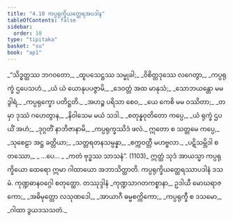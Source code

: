 ```yaml
---
title: "4.10 ကပ္ပရုက္ခိယတ္ထေရအပဒါန"
tableOfContents: false
sidebar:
  order: 10
type: "tipitaka"
basket: "su"
book: "ap1"
---
```



<DynamicBreadcrumb />

<Division number="108" book="ap1" e="ch" v="20" p="100">

<Paragraph number="1198" type="verses" book="ap1">
_“သိဒ္ဓတ္ထဿ ဘဂဝတော,_  
_ထူပသေဋ္ဌဿ သမ္မုခါ;_  
_ဝိစိတ္တဒုဿေ လဂေတွာ,_  
_ကပ္ပရုက္ခံ ဌပေသဟံ._  

</Paragraph>

</Division>
<Division number="109" book="ap1" e="ch" v="20" p="101">

<Paragraph number="1199" type="verses" book="ap1">
_ယံ ယံ ယောနုပပဇ္ဇာမိ,_  
_ဒေဝတ္တံ အထ မာနုသံ;_  
_သောဘယန္တော မမ ဒွါရံ,_  
_ကပ္ပရုက္ခော ပတိဋ္ဌတိ._  

</Paragraph>

</Division>
<Division number="110" book="ap1" e="ch" v="20" p="101">

<Paragraph number="1200" type="verses" book="ap1">
_အဟဉ္စ ပရိသာ စေဝ,_  
_ယေ ကေစိ မမ ဝဿိတာ;_  
_တမှာ ဒုဿံ ဂဟေတွာန,_  
_နိဝါသေမ မယံ သဒါ._  

</Paragraph>

</Division>
<Division number="111" book="ap1" e="ch" v="20" p="101">

<Paragraph number="1201" type="verses" book="ap1">
_စတုန္နဝုတိတော ကပ္ပေ,_  
_ယံ ရုက္ခံ ဌပယိံ အဟံ;_  
_ဒုဂ္ဂတိံ နာဘိဇာနာမိ,_  
_ကပ္ပရုက္ခဿိဒံ ဖလံ._  

</Paragraph>

</Division>
<Division number="112" book="ap1" e="ch" v="20" p="101">

<Paragraph number="1202" type="verses" book="ap1">
ဣတော စ သတ္တမေ ကပ္ပေ,_  
_သုစေဠာ အဋ္ဌ ခတ္တိယာ;_  
_သတ္တရတနသမ္ပန္နာ,_  
_စက္ကဝတ္တီ မဟဗ္ဗလာ._  

</Paragraph>

</Division>
<Division number="113" book="ap1" e="ch" v="20" p="101">

<Paragraph number="1203" type="verses" book="ap1">
_ပဋိသမ္ဘိဒါ စတဿော,_  
_ …ပေ… _  
_ကတံ ဗုဒ္ဓဿ သာသနံ”. (1103)_  

</Paragraph>

<Paragraph number="1204" book="ap1">
ဣတ္ထံ သုဒံ အာယသ္မာ ကပ္ပရုက္ခိယော ထေရော ဣမာ ဂါထာယော အဘာသိတ္ထာတိ.

</Paragraph>
</Division>

<Paragraph number="1205" type="center" book="ap1">
ကပ္ပရုက္ခိယတ္ထေရဿာပဒါနံ ဒသမံ.



</Paragraph>

<Paragraph number="1206" type="center" book="ap1">
ကုဏ္ဍဓာနဝဂ္ဂေါ စတုတ္ထော.



</Paragraph>

<Paragraph number="1207" type="center" book="ap1">
တဿုဒ္ဒါနံ


</Paragraph>

<Paragraph number="1208" type="verses" book="ap1">
_ကုဏ္ဍသာဂတကစ္စာနာ,_  
ဥဒါယီ မောဃရာဇကော;_  
_အဓိမုတ္တော လသုဏဒေါ,_  
_အာယာဂီ ဓမ္မစက္ကိကော;_  
_ကပ္ပရုက္ခီ စ ဒသမော,_  
_ဂါထာ ဒွယဒသသတံ._
</Paragraph>